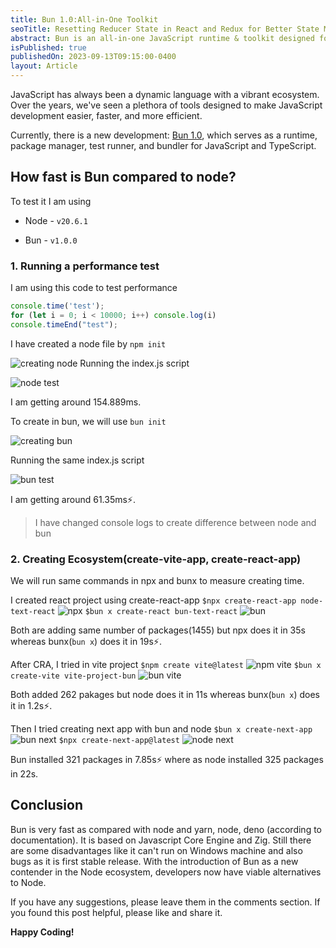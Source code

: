 ```yaml
---
title: Bun 1.0:All-in-One Toolkit
seoTitle: Resetting Reducer State in React and Redux for Better State Management
abstract: Bun is an all-in-one JavaScript runtime & toolkit designed for speed, complete with a bundler, test runner, and Node.js-compatible package manager.
isPublished: true
publishedOn: 2023-09-13T09:15:00-0400
layout: Article
---
```


JavaScript has always been a dynamic language with a vibrant ecosystem. Over the years, we've seen a plethora of tools designed to make JavaScript development easier, faster, and more efficient.

Currently, there is a new development: [Bun 1.0](https://bun.sh/), which serves as a runtime, package manager, test runner, and bundler for JavaScript and TypeScript.

## How fast is Bun compared to node?

To test it I am using 

- Node - `v20.6.1`

- Bun - `v1.0.0`

### 1. Running a performance test
I am using this code to test performance

```javascript
console.time('test');
for (let i = 0; i < 10000; i++) console.log(i)
console.timeEnd("test");
```
I have created a node file by `npm init`

![creating node](https://dev-to-uploads.s3.amazonaws.com/uploads/articles/5i444rbw4g31szxfq5hc.png)
Running the index.js script

![node test](https://dev-to-uploads.s3.amazonaws.com/uploads/articles/pcbf5mjsvw9jnxlb2ego.png)

I am getting around 154.889ms.

To create in bun, we will use `bun init`

![creating bun](https://dev-to-uploads.s3.amazonaws.com/uploads/articles/56r5zxwkdmw4mc1imw3y.png)

Running the same index.js script

![bun test](https://dev-to-uploads.s3.amazonaws.com/uploads/articles/x8siai1bffgx125ypn8q.png)

I am getting around 61.35ms⚡.

> I have changed console logs to create difference between node and bun

### 2. Creating Ecosystem(create-vite-app, create-react-app)

We will run same commands in npx and bunx to measure creating time.

I created react project using create-react-app
`$npx create-react-app node-text-react`
![npx](https://dev-to-uploads.s3.amazonaws.com/uploads/articles/inf91rzf9m483bbz3a3k.png) 
`$bun x create-react bun-text-react`
![bun](https://dev-to-uploads.s3.amazonaws.com/uploads/articles/uqb2qvbfaezp96jzp2vx.png)

Both are adding same number of packages(1455) but npx does it in 35s whereas bunx(`bun x`) does it in 19s⚡.

After CRA, I tried in vite project
`$npm create vite@latest`
![npm vite](https://dev-to-uploads.s3.amazonaws.com/uploads/articles/ve1db61cqe3ppsh64qnf.png)
`$bun x create-vite vite-project-bun`
![bun vite](https://dev-to-uploads.s3.amazonaws.com/uploads/articles/4mosztdyh6zys6j1ft9l.png)

Both added 262 pakages but node does it in 11s whereas bunx(`bun x`) does it in 1.2s⚡.

Then I tried creating next app with bun and node 
`$bun x create-next-app`
![bun next](https://dev-to-uploads.s3.amazonaws.com/uploads/articles/xooymb4h867mpcdn5z0v.png)
`$npx create-next-app@latest`
![node next](https://dev-to-uploads.s3.amazonaws.com/uploads/articles/16xxchayq5fcybtz5qpt.png)

Bun installed 321 packages in 7.85s⚡ where as node installed 325 packages in 22s.


## Conclusion

Bun is very fast as compared with node and yarn, node, deno (according to documentation). It is based on Javascript Core Engine and Zig. Still there are some disadvantages like it can't run on Windows machine and also bugs as it is first stable release. With the introduction of Bun as a new contender in the Node ecosystem, developers now have viable alternatives to Node.

If you have any suggestions, please leave them in the comments section. If you found this post helpful, please like and share it.

**Happy Coding!**
